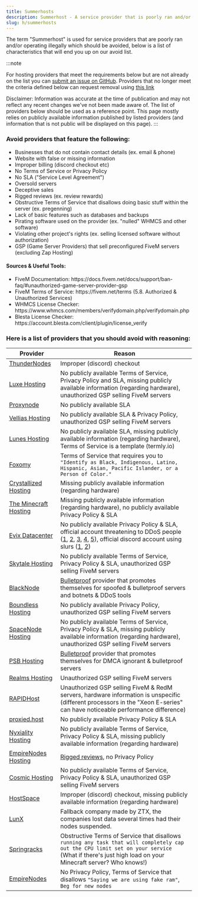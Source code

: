 ```yaml
---
title: Summerhosts
description: Summerhost - A service provider that is poorly ran and/or operating illegally which should be avoided.
slug: h/summerhosts
---
```


The term "Summerhost" is used for service providers that are poorly ran and/or operating illegally which should be avoided, below is a list of characteristics that will end you up on our avoid list.

:::note

For hosting providers that meet the requirements below but are not already on the list you can [submit an issue on GitHub](https://smd.gg/summerhost-addition). Providers that no longer meet the criteria defined below can request removal using [this link](https://smd.gg/summerhost-removal)

Disclaimer: Information was accurate at the time of publication and may not reflect any recent changes we've not been made aware of. The list of providers below should be used as a reference point. This page mostly relies on publicly available information published by listed providers (and information that is not public will be displayed on this page).
:::

### Avoid providers that feature the following:

<ul class="pl-5 list-disc">
    <li>Businesses that do not contain contact details (ex. email & phone)</li>
    <li>Website with false or missing information</li>
    <li>Improper billing (discord checkout etc)</li>
    <li>No Terms of Service or Privacy Policy</li>
    <li>No SLA ("Service Level Agreement")</li>
    <li>Oversold servers</li>
    <li>Deceptive sales</li>
    <li>Rigged reviews (ex. review rewards)</li>
    <li>Obstructive Terms of Service that disallows doing basic stuff within the server (ex. pregenning)</li>
    <li>Lack of basic features such as databases and backups</li>
    <li>Pirating software used on the provider (ex. "nulled" WHMCS and other software)</li>
    <li>Violating other project's rights (ex. selling licensed software without authorization)</li>
    <li>GSP (Game Server Providers) that sell preconfigured FiveM servers (excluding Zap Hosting)</li>
</ul>

#### Sources & Useful Tools:

<ul class="pl-5 list-disc">
    <li>FiveM Documentation: https://docs.fivem.net/docs/support/ban-faq/#unauthorized-game-server-provider-gsp</li>
    <li>FiveM Terms of Service: https://fivem.net/terms (5.8. Authorized & Unauthorized Services)</li>
    <li>WHMCS License Checker: https://www.whmcs.com/members/verifydomain.php/verifydomain.php</li>
    <li>Blesta License Checker: https://account.blesta.com/client/plugin/license_verify</li>
</ul>

### Here is a list of providers that you should avoid with reasoning:

| Provider                                                 | Reason                                                                                                                                                                                                                                                                                                                                                                           |
| -------------------------------------------------------- | -------------------------------------------------------------------------------------------------------------------------------------------------------------------------------------------------------------------------------------------------------------------------------------------------------------------------------------------------------------------------------- |
| [ThunderNodes](https://thundernodes.cloud)               | Improper (discord) checkout                                                                                                                                                                                                                                                                                                                                   |
| [Luxe Hosting](https://my.luxe-hosting.nl)               | No publicly available Terms of Service, Privacy Policy and SLA, missing publicly available information (regarding hardware), unauthorized GSP selling FiveM servers                                                                                                                                                                                           |
| [Proxynode](https://proxynode.pro)                       | No publicly available SLA                                                                                                                                                                                                                                                                                                                                                        |
| [Vellias Hosting](https://velliashosting.online)         | No publicly available SLA & Privacy Policy, unauthorized GSP selling FiveM servers                                                                                                                                                                                                                                                                                               |
| [Lunes Hosting](https://lunes.host)                      | No publicly available SLA, missing publicly available information (regarding hardware), Terms of Service is a template (termly.io)                                                                                                                                                                                                         |
| [Foxomy](https://foxomy.com)                             | Terms of Service that requires you to `"Identify as Black, Indigenous, Latino, Hispanic, Asian, Pacific Islander, or a Person of Color."`                                                                                                                                                                                                                                        |
| [Crystallized Hosting](https://crystallized.host)        | Missing publicly available information (regarding hardware)                                                                                                                                                                                                                                                                                                   |
| [The Minecraft Hosting](https://theminecrafthosting.com) | Missing publicly available information (regarding hardware), no publicly available Privacy Policy & SLA                                                                                                                                                                                                                                                       |
| [Evix Datacenter](https://evix-datacenter.online)        | No publicly available Privacy Policy & SLA, official account threatening to DDoS people ([1](https://smd.gg/lkn5vtl), [2](https://smd.gg/54owa1o), [3](https://smd.gg/flsgxnu), [4](https://smd.gg/x0omgfm), [5](https://smd.gg/mdp5sul)), official discord account using slurs ([1](https://smd.gg/fenwcql), [2](https://smd.gg/7p9co2m)) |
| [Skytale Hosting](https://billing.skytalehosting.net)    | No publicly available Terms of Service, Privacy Policy & SLA, unauthorized GSP selling FiveM servers                                                                                                                                                                                                                                                                             |
| [BlackNode](https://blacknode.pro)                       | [Bulletproof](https://www.urbandictionary.com/define.php?term=Bulletproof%20hosting) provider that promotes themselves for spoofed & bulletproof servers and botnets & DDoS tools                                                                                                                                                                                                |
| [Boundless Hosting](https://boundlesshosting.xyz)        | No publicly available Privacy Policy, unauthorized GSP selling FiveM servers                                                                                                                                                                                                                                                                                                     |
| [SpaceNode Hosting](https://spacenodehosting.com)        | No publicly available Terms of Service, Privacy Policy & SLA, missing publicly available information (regarding hardware), unauthorized GSP selling FiveM servers                                                                                                                                                                                             |
| [PSB Hosting](https://psb.hosting)                       | [Bulletproof](https://www.urbandictionary.com/define.php?term=Bulletproof%20hosting) provider that promotes themselves for DMCA ignorant & bulletproof servers                                                                                                                                                                                                                   |
| [Realms Hosting](https://realmshosting.com)              | Unauthorized GSP selling FiveM servers                                                                                                                                                                                                                                                                                                                                           |
| [RAPIDHost](https://rapidhosting.cloud)                  | Unauthorized GSP selling FiveM & RedM servers, hardware information is unspecific (different processors in the "Xeon E-series" can have noticeable performance difference)                                                                                                                                                                                    |
| [proxied.host](https://proxied.host)                     | No publicly available Privacy Policy & SLA                                                                                                                                                                                                                                                                                                                                       |
| [Nyxiality Hosting](https://nyxialityhosting.com)        | No publicly available Terms of Service, Privacy Policy & SLA, missing publicly available information (regarding hardware)                                                                                                                                                                                                                                     |
| [EmpireNodes Hosting](https://www.empirenodes.com/)      | [Rigged reviews](https://www.trustpilot.com/review/empirenodes.com), no Privacy Policy                                                                                                                                                                                                                                                                                           |
| [Cosmic Hosting](https://cosmichosting.xyz)              | No publicly available Terms of Service, Privacy Policy & SLA, unauthorized GSP selling FiveM servers                                                                                                                                                                                                                                                                             |
| [HostSpace](http://hostspace.co.il/)                     | Improper (discord) checkout, missing publicly available information (regarding hardware)                                                                                                                                                                                                                                                   |
| [LunX](https://lunx.host/)                               | Fallback company made by ZTX, the companies lost data several times had their nodes suspended.                                                                                                                                                                                                                                                                                   |
| [Springracks](https://springracks.com)                   | Obstructive Terms of Service that disallows `running any task that will completely cap out the CPU limit set on your service` (What if there's just high load on your Minecraft server? Who knows!)                                                                                                                                                           |
| [EmpireNodes](https://empirenodes.com)                   | No Privacy Policy, Terms of Service that disallows `"Saying we are using fake ram"`, `Beg for new nodes`                                                                                                                                                                                                                                                                         |
